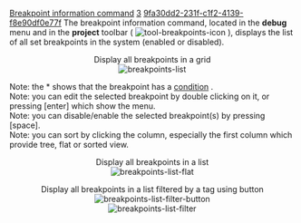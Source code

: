 [[Property:title|Breakpoint information command]]
[[Property:weight|3]]
[[Property:uuid|9fa30dd2-231f-c1f2-4139-f8e90df0e77f]]
The breakpoint information command, located in the '''debug''' menu and in the '''project''' toolbar (  [[Image:tool-breakpoints-icon]]  ), displays the list of all set breakpoints in the system (enabled or disabled). 

<center>Display all breakpoints in a grid<br/>
 [[Image:breakpoints-list]]  </center>

Note: the * shows that the breakpoint has a [[Breakpoint menu|condition]] .<br/>
Note: you can edit the selected breakpoint by double clicking on it, or pressing [enter] which show the menu.<br/>
Note: you can disable/enable the selected breakpoint(s) by pressing [space].<br/>
Note: you can sort by clicking the column, especially the first column which provide tree, flat or sorted view. 

<center>Display all breakpoints in a list<br/>
 [[Image:breakpoints-list-flat]]  </center>

<center>Display all breakpoints in a list filtered by a tag using button  [[Image:breakpoints-list-filter-button]]  <br/>
 [[Image:breakpoints-list-filter]]  </center>

{{seealso|<br/>
[[Breakpoint commands|Breakpoints commands]]  <br/>
[[Breakpoint information command|Breakpoint information command]]  <br/>
}}




